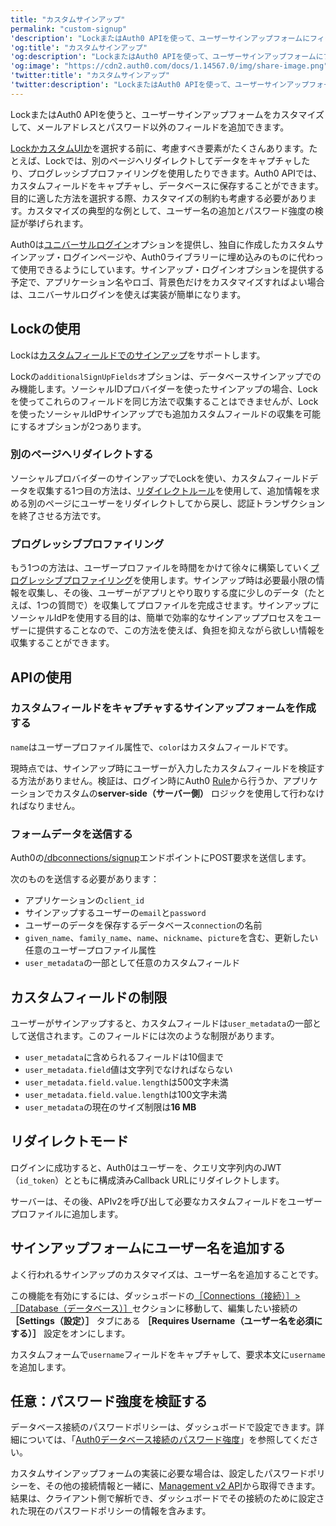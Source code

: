 ```yaml
---
title: "カスタムサインアップ"
permalink: "custom-signup"
'description': "LockまたはAuth0 APIを使って、ユーザーサインアップフォームにフィールドを追加する方法。"
'og:title': "カスタムサインアップ"
'og:description': "LockまたはAuth0 APIを使って、ユーザーサインアップフォームにフィールドを追加する方法。"
'og:image': "https://cdn2.auth0.com/docs/1.14567.0/img/share-image.png"
'twitter:title': "カスタムサインアップ"
'twitter:description': "LockまたはAuth0 APIを使って、ユーザーサインアップフォームにフィールドを追加する方法。"
---
```


LockまたはAuth0 APIを使うと、ユーザーサインアップフォームをカスタマイズして、メールアドレスとパスワード以外のフィールドを追加できます。

[LockかカスタムUIか](/docs/ja-jp/customize/login-pages/classic-login/customize-with-lock-sdk)を選択する前に、考慮すべき要素がたくさんあります。たとえば、Lockでは、別のページへリダイレクトしてデータをキャプチャしたり、プログレッシブプロファイリングを使用したりできます。Auth0 APIでは、カスタムフィールドをキャプチャし、データベースに保存することができます。目的に適した方法を選択する際、カスタマイズの制約も考慮する必要があります。カスタマイズの典型的な例として、ユーザー名の追加とパスワード強度の検証が挙げられます。

<Card title="ユニバーサルログインの推奨">

Auth0は[ユニバーサルログイン](/docs/ja-jp/authenticate/login/auth0-universal-login)オプションを提供し、独自に作成したカスタムサインアップ・ログインページや、Auth0ライブラリーに埋め込みのものに代わって使用できるようにしています。サインアップ・ログインオプションを提供する予定で、アプリケーション名やロゴ、背景色だけをカスタマイズすればよい場合は、ユニバーサルログインを使えば実装が簡単になります。

</Card>

## Lockの使用

Lockは[カスタムフィールドでのサインアップ](/docs/ja-jp/libraries/lock/lock-configuration)をサポートします。

Lockの`additionalSignUpFields`オプションは、データベースサインアップでのみ機能します。ソーシャルIDプロバイダーを使ったサインアップの場合、Lockを使ってこれらのフィールドを同じ方法で収集することはできませんが、Lockを使ったソーシャル<Tooltip data-tooltip-id="react-containers-DefinitionTooltip-2" href="/docs/ja-jp/glossary?term=idp" tip="IDプロバイダー（IdP）: デジタルIDを保存および管理するサービス。" cta="用語集の表示">IdP</Tooltip>サインアップでも追加カスタムフィールドの収集を可能にするオプションが2つあります。

### 別のページへリダイレクトする

ソーシャルプロバイダーのサインアップでLockを使い、カスタムフィールドデータを収集する1つ目の方法は、[リダイレクトルール](/docs/ja-jp/customize/rules/redirect-users)を使用して、追加情報を求める別のページにユーザーをリダイレクトしてから戻し、認証トランザクションを終了させる方法です。

### プログレッシブプロファイリング

もう1つの方法は、ユーザープロファイルを時間をかけて徐々に構築していく[プログレッシブプロファイリング](/docs/ja-jp/manage-users/user-accounts/user-profiles/progressive-profiling)を使用します。サインアップ時は必要最小限の情報を収集し、その後、ユーザーがアプリとやり取りする度に少しのデータ（たとえば、1つの質問で）を収集してプロファイルを完成させます。サインアップにソーシャルIdPを使用する目的は、簡単で効率的なサインアッププロセスをユーザーに提供することなので、この方法を使えば、負担を抑えながら欲しい情報を収集することができます。

## APIの使用

### カスタムフィールドをキャプチャするサインアップフォームを作成する

`name`はユーザープロファイル属性で、`color`はカスタムフィールドです。

現時点では、サインアップ時にユーザーが入力したカスタムフィールドを検証する方法がありません。検証は、ログイン時にAuth0 [Rule](/docs/ja-jp/customize/rules)から行うか、アプリケーションでカスタムの**server-side（サーバー側）** ロジックを使用して行わなければなりません。

### フォームデータを送信する

Auth0の[/dbconnections/signup](/docs/ja-jp/api/authentication/reference#signup)エンドポイントにPOST要求を送信します。

次のものを送信する必要があります：

* アプリケーションの`client_id`
* サインアップするユーザーの`email`と`password`
* ユーザーのデータを保存するデータベース`connection`の名前
* `given_name`、`family_name`、`name`、`nickname`、`picture`を含む、更新したい任意のユーザープロファイル属性
* `user_metadata`の一部として任意のカスタムフィールド

## カスタムフィールドの制限

ユーザーがサインアップすると、カスタムフィールドは`user_metadata`の一部として送信されます。このフィールドには次のような制限があります。

* `user_metadata`に含められるフィールドは10個まで
* `user_metadata.field`値は文字列でなければならない
* `user_metadata.field.value.length`は500文字未満
* `user_metadata.field.value.length`は100文字未満
* `user_metadata`の現在のサイズ制限は**16 MB**

## リダイレクトモード

ログインに成功すると、Auth0はユーザーを、クエリ文字列内の<Tooltip data-tooltip-id="react-containers-DefinitionTooltip-3" href="/docs/ja-jp/glossary?term=json-web-token" tip="JSON Web Token（JWT）: 二者間のクレームを安全に表現するために使用される標準IDトークン形式（および多くの場合、アクセストークン形式）。" cta="用語集の表示">JWT</Tooltip>（`id_token`）とともに構成済みCallback URLにリダイレクトします。

サーバーは、その後、APIv2を呼び出して必要なカスタムフィールドをユーザープロファイルに追加します。

## サインアップフォームにユーザー名を追加する

よく行われるサインアップのカスタマイズは、ユーザー名を追加することです。

この機能を有効にするには、ダッシュボードの[［Connections（接続）］>［Database（データベース）］](https://manage.auth0.com/#/connections/database/)セクションに移動して、編集したい接続の **［Settings（設定）］** タブにある **［Requires Username（ユーザー名を必須にする）］** 設定をオンにします。

カスタムフォームで`username`フィールドをキャプチャして、要求本文に`username`を追加します。

## 任意：パスワード強度を検証する

データベース接続のパスワードポリシーは、ダッシュボードで設定できます。詳細については、「[Auth0データベース接続のパスワード強度](/docs/ja-jp/connections/database/password-strength)」を参照してください。

カスタムサインアップフォームの実装に必要な場合は、設定したパスワードポリシーを、その他の接続情報と一緒に、[Management v2 API](/docs/ja-jp/api/management/v2#!/Connections/get_connections_by_id)から取得できます。結果は、クライアント側で解析でき、ダッシュボードでその接続のために設定された現在のパスワードポリシーの情報を含みます。